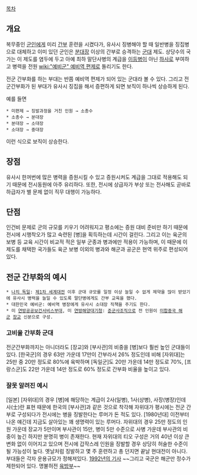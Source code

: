[[목차]]

== 개요 ==

복무중인 [[군인]]에게 미리 [[간부]] 훈련을 시켰다가, 유사시 징병해야 할 때 일반병을 징집병으로 대체하고 이미 있던 군인은 [[분대장]] 이상의 간부로 승격하는 [[군대]] 제도. 상당수의 국가는 이 제도를 염두에 두고 아예 최하 말단사병의 계급을 [[이등병]]이 아닌 [[하사]]로 부여하고 병력을 전원 [[wiki:"예비군" 예비역 편제]]로 돌리기도 한다. 

전군 간부화를 하는 부대는 반쯤 예비역 편제가 되어 있는 군대라 볼 수 있다. 그리고 전군간부화가 된 부대가 유사시 징집을 해서 증편하게 되면 보직이 하나씩 상승하게 된다.

예를 들면

 * 미편제 → 징발과정을 거친 인원 → 소총수
 * 소총수 → 분대장
 * 분대장 → 소대장
 * 소대장 → 중대장

이런 식으로 보직이 상승한다.

== 장점 ==
유사시 한꺼번에 많은 병력을 증원시킬 수 있고 증원시켜도 계급을 그대로 적용해도 되기 때문에 전시동원에 아주 유리하다. 또한, 전시에 상급자가 부상 또는 전사해도 곧바로 하급자가 별 문제 없이 직무 대행이 가능하다.
== 단점 ==
인건비 문제로 군의 규모를 키우기 어려워지고 평소에는 증원 대비 준비만 하기 때문에 전시에 시행착오가 많고 숙련된 [병]을 획득하는데 시간이 걸린다. 그리고 이는 육군의 보병 등 교육 시간이 비교적 적은 일부 군종과 병과에만 적용이 가능하며, 이 때문에 이 제도를 채택한 국가들도 육군 보병 이외의 병과와 해군과 공군은 현역 위주로 편성되어 있다.
== 전군 간부화의 예시 ==
 * [[나치 독일]]: [[제1차 세계대전]] 이후 군대 규모를 일정 이상 늘일 수 없게 제약을 많이 받았기에 유사시 병력을 늘일 수 있도록 말단병에게도 간부 교육을 했다.
 * 대한민국 예비군: 예비역 병장에게 유사시 소대장 직책을 주기도 한다.
 * 미 [[연방공공보건서비스부대]], 미 [[연방해양대기청]]: [[준군사조직]]으로 전 인원이 [[미합중국 해군]] [[장교]] 신분으로 구성.
=== 고비율 간부화 군대 ===
전군간부화까지는 아니더라도 [장교]와 [부사관]의 비중을 [병]보다 훨씬 높인 군대들이 있다. [한국군]의 경우 63만 가운데 17만이 간부라서 26% 정도인데 비해 [자위대]는 25만 중 20만 정도로 80%에 육박하며 [독일군]도 20만 가운데 14만 정도로 70%, [프랑스군]도 22만 가운데 14만 정도로 60% 정도로 간부화 비율을 높이고 있다.
=== 잘못 알려진 예시 ===
[일본] [자위대]의 경우 [병]에 해당하는 계급이 2사(일병), 1사(상병), 사장(병장)인데 사(士)란 표현 때문에 한국의 [부사관]과 같은 것으로 착각해 자위대가 평시에는 전군 간부로 구성되다가 전시에는 병을 징발한다는 루머가 돈 적도 있다. [1980년대] 이전부터 나온 얘긴데 지금도 살아있는 꽤 생명력이 있는 루머다. 자위대의 경우 25만 정도의 인원 가운데 장교가 5만이며 부사관이 15만, 병이 5만 수준으로 사병 가운데 부사관의 비중이 높긴 하지만 분명히 병이 존재한다. 현재 자위대의 티오 구성은 거의 40년 이상 큰 변화 없이 이어지고 있으며 전시에 갑작스레 인원을 징발할 경우 상당히 허술한 수준이 될 가능성이 높다. 옛날처럼 징발하고 몇 주 훈련하고 총 던지면 끝날 현대전이 아니다. 부대들은 각자 운용규모가 정해져있다. [http://www.sisapress.com/news/quickViewArticleView.html?idxno=30533 1992년의 기사] ~~그리고 국군은 해군만 정수가 제한되어 있다. 명불허전 [[육방부]]~~
